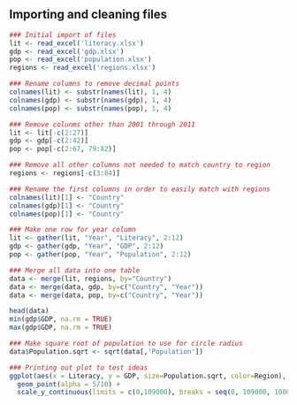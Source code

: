 ## Importing and cleaning files

```r
### Initial import of files
lit <- read_excel('literacy.xlsx')
gdp <- read_excel('gdp.xlsx')
pop <- read_excel('population.xlsx')
regions <- read_excel('regions.xlsx')

### Rename columns to remove decimal points
colnames(lit) <- substr(names(lit), 1, 4)
colnames(gdp) <- substr(names(gdp), 1, 4)
colnames(pop) <- substr(names(pop), 1, 4)

### Remove colunms other than 2001 through 2011
lit <- lit[-c(2:27)]
gdp <- gdp[-c(2:42)]
pop <- pop[-c(2:67, 79:82)]

### Remove all other columns not needed to match country to region
regions <- regions[-c(3:84)]

### Rename the first columns in order to easily match with regions
colnames(lit)[1] <- "Country"
colnames(gdp)[1] <- "Country"
colnames(pop)[1] <- "Country"

### Make one row for year column
lit <- gather(lit, "Year", "Literacy", 2:12)
gdp <- gather(gdp, "Year", "GDP", 2:12)
pop <- gather(pop, "Year", "Population", 2:12)

### Merge all data into one table
data <- merge(lit, regions, by="Country")
data <- merge(data, gdp, by=c("Country", "Year"))
data <- merge(data, pop, by=c("Country", "Year"))
```

```r
head(data)
min(gdp$GDP, na.rm = TRUE)
max(gdp$GDP, na.rm = TRUE)
```
```r
### Make square root of population to use for circle radius
data$Population.sqrt <- sqrt(data[,'Population'])
```

```r
### Printing out plot to test ideas
ggplot(aes(x = Literacy, y = GDP, size=Population.sqrt, color=Region), data = subset(data, Year = 2011)) + 
  geom_point(alpha = 5/10) +
  scale_y_continuous(limits = c(0,109000), breaks = seq(0, 109000, 10000))
```

```r

```

